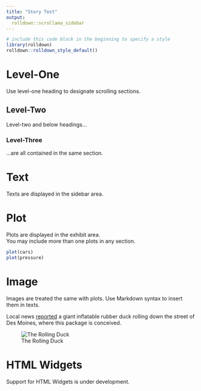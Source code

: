 ```yaml
---
title: "Story Test"
output:
  rolldown::scrollama_sidebar
---
```


```r
# include this code block in the beginning to specify a style
library(rolldown)
rolldown::rolldown_style_default()
```

# Level-One

Use level-one heading to designate scrolling sections. 

## Level-Two

Level-two and below headings...

### Level-Three

...are all contained in the same section.


# Text

Texts are displayed in the sidebar area.


# Plot

Plots are displayed in the exhibit area.  
You may include more than one plots in any section.

```r
plot(cars)
plot(pressure)
```


# Image

Images are treated the same with plots. Use Markdown syntax to insert them in texts.   

Local news [reported](https://www.desmoinesregister.com/story/news/2018/04/27/rubber-duck-des-moines-yess-duck-derby/558852002/) a giant inflatable rubber duck rolling down the street of Des Moines, where this package is conceived.  

![The Rolling Duck](https://www.gannett-cdn.com/-mm-/29c397077fc2506ed005328c6d03b4cc695265f2/c=3-0-483-361/local/-/media/2018/04/27/IAGroup/DesMoines/636604380015350378-duck.JPG?width=534&height=401&fit=crop)  


# HTML Widgets

Support for HTML Widgets is under development. 
